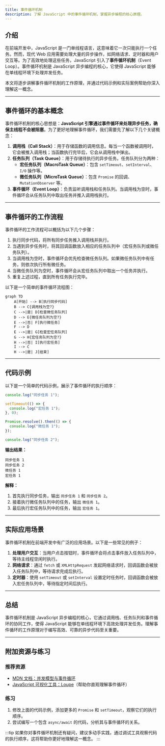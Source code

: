 ```yaml
---
title: 事件循环机制
description: 了解 JavaScript 中的事件循环机制，掌握异步编程的核心原理。
---
```


## 介绍

在前端开发中，JavaScript 是一门单线程语言，这意味着它一次只能执行一个任务。然而，现代 Web 应用需要处理大量的异步操作，如网络请求、定时器和用户交互等。为了高效地处理这些任务，JavaScript 引入了**事件循环机制**（Event Loop）。事件循环机制是 JavaScript 异步编程的核心，它使得 JavaScript 能够在单线程环境下处理并发任务。

本文将逐步讲解事件循环机制的工作原理，并通过代码示例和实际案例帮助你深入理解这一概念。

---

## 事件循环的基本概念

事件循环机制的核心思想是：**JavaScript 引擎通过事件循环来处理异步任务，确保主线程不会被阻塞**。为了更好地理解事件循环，我们需要先了解以下几个关键概念：

1. **调用栈（Call Stack）**：用于存储函数的调用信息。每当一个函数被调用时，它会被推入调用栈；当函数执行完毕后，它会从调用栈中弹出。
2. **任务队列（Task Queue）**：用于存储待执行的异步任务。任务队列分为两种：
   - **宏任务队列（MacroTask Queue）**：包含 `setTimeout`、`setInterval`、`I/O` 操作等。
   - **微任务队列（MicroTask Queue）**：包含 `Promise` 的回调、`MutationObserver` 等。
3. **事件循环（Event Loop）**：负责监听调用栈和任务队列。当调用栈为空时，事件循环会从任务队列中取出任务并推入调用栈执行。

---

## 事件循环的工作流程

事件循环的工作流程可以概括为以下几个步骤：

1. 执行同步代码，将所有同步任务推入调用栈并执行。
2. 当遇到异步任务时，将其回调函数放入相应的任务队列中（宏任务队列或微任务队列）。
3. 当调用栈为空时，事件循环会优先检查微任务队列。如果微任务队列中有任务，则依次执行所有微任务。
4. 当微任务队列为空时，事件循环会从宏任务队列中取出一个任务并执行。
5. 重复上述过程，直到所有任务执行完毕。

以下是一个简单的事件循环流程图：

```mermaid
graph TD
    A[开始] --> B[执行同步代码]
    B --> C{调用栈为空?}
    C -->|是| D[检查微任务队列]
    D --> E{微任务队列为空?}
    E -->|否| F[执行微任务]
    F --> D
    E -->|是| G[检查宏任务队列]
    G --> H{宏任务队列为空?}
    H -->|否| I[执行宏任务]
    I --> C
    H -->|是| J[结束]
```

---

## 代码示例

以下是一个简单的代码示例，展示了事件循环的执行顺序：

```javascript
console.log("同步任务 1");

setTimeout(() => {
  console.log("宏任务 1");
}, 0);

Promise.resolve().then(() => {
  console.log("微任务 1");
});

console.log("同步任务 2");
```

**输出结果：**

```
同步任务 1
同步任务 2
微任务 1
宏任务 1
```

**解释：**

1. 首先执行同步任务，输出 `同步任务 1` 和 `同步任务 2`。
2. 接着执行微任务队列中的任务，输出 `微任务 1`。
3. 最后执行宏任务队列中的任务，输出 `宏任务 1`。

---

## 实际应用场景

事件循环机制在前端开发中有广泛的应用场景。以下是一些常见的例子：

1. **处理用户交互**：当用户点击按钮时，事件循环会将点击事件放入任务队列中，等待主线程空闲时执行。
2. **网络请求**：通过 `fetch` 或 `XMLHttpRequest` 发起网络请求时，回调函数会被放入任务队列中，等待请求完成后执行。
3. **定时器**：使用 `setTimeout` 或 `setInterval` 设置定时任务时，回调函数会被放入宏任务队列中，等待指定时间后执行。

---

## 总结

事件循环机制是 JavaScript 异步编程的核心，它通过调用栈、任务队列和事件循环的协同工作，使得 JavaScript 能够在单线程环境下高效处理并发任务。理解事件循环的工作原理对于编写高效、可靠的异步代码至关重要。

---

## 附加资源与练习

### 推荐资源
- [MDN 文档：并发模型与事件循环](https://developer.mozilla.org/zh-CN/docs/Web/JavaScript/EventLoop)
- [JavaScript 可视化工具：Loupe](http://latentflip.com/loupe/)（帮助你直观理解事件循环）

### 练习
1. 修改上面的代码示例，添加更多的 `Promise` 和 `setTimeout`，观察它们的执行顺序。
2. 尝试编写一个包含 `async/await` 的代码，分析其与事件循环的关系。

:::tip
如果你对事件循环机制还有疑问，建议多动手实践，通过调试工具观察代码的执行顺序，这将帮助你更好地理解这一概念。
:::